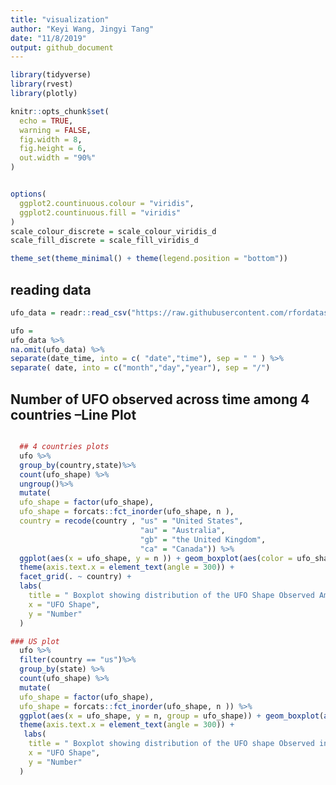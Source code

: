 ```yaml
---
title: "visualization"
author: "Keyi Wang, Jingyi Tang"
date: "11/8/2019"
output: github_document
---
```


```r
library(tidyverse)
library(rvest)
library(plotly)

knitr::opts_chunk$set(
  echo = TRUE,
  warning = FALSE,
  fig.width = 8,
  fig.height = 6, 
  out.width = "90%"
)


options(
  ggplot2.countinuous.colour = "viridis",
  ggplot2.countinuous.fill = "viridis"
)
scale_colour_discrete = scale_colour_viridis_d
scale_fill_discrete = scale_fill_viridis_d

theme_set(theme_minimal() + theme(legend.position = "bottom"))

```

## reading data
```r
ufo_data = readr::read_csv("https://raw.githubusercontent.com/rfordatascience/tidytuesday/master/data/2019/2019-06-25/ufo_sightings.csv")

ufo =
ufo_data %>%  
na.omit(ufo_data) %>% 
separate(date_time, into = c( "date","time"), sep = " " ) %>%
separate( date, into = c("month","day","year"), sep = "/") 
```


## Number of UFO observed across time among 4 countries --Line Plot
```r

```

```r
  ## 4 countries plots
  ufo %>% 
  group_by(country,state)%>%
  count(ufo_shape) %>%
  ungroup()%>%
  mutate(
  ufo_shape = factor(ufo_shape),
  ufo_shape = forcats::fct_inorder(ufo_shape, n ),
  country = recode(country , "us" = "United States", 
                             "au" = "Australia",
                             "gb" = "the United Kingdom",
                             "ca" = "Canada")) %>%
  ggplot(aes(x = ufo_shape, y = n )) + geom_boxplot(aes(color = ufo_shape)) +
  theme(axis.text.x = element_text(angle = 300)) +
  facet_grid(. ~ country) +
  labs(
    title = " Boxplot showing distribution of the UFO Shape Observed Among 4 Countries ",
    x = "UFO Shape",
    y = "Number"
  )

### US plot 
  ufo %>%
  filter(country == "us")%>%
  group_by(state) %>%
  count(ufo_shape) %>%
  mutate(
  ufo_shape = factor(ufo_shape),
  ufo_shape = forcats::fct_inorder(ufo_shape, n )) %>%
  ggplot(aes(x = ufo_shape, y = n, group = ufo_shape)) + geom_boxplot(aes(color = ufo_shape)) +
  theme(axis.text.x = element_text(angle = 300)) +
   labs(
    title = " Boxplot showing distribution of the UFO shape Observed in US ",
    x = "UFO Shape",
    y = "Number"
  )


```

